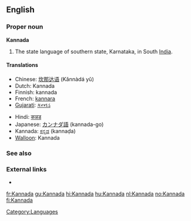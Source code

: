 ==English==

===Proper noun===
{{wikipedia}}
'''Kannada'''

# The state language of southern state, Karnataka, in South [[India]].

====Translations====
{{trans-top|language}}
* Chinese: [[坎那达语]] (Kǎnnàdá yǔ)
* Dutch: Kannada
* Finnish: kannada
* French: [[kannara]] {{m}}
* [[Gujarati]]: [[કન્નડ]]
{{trans-mid}}
* Hindi: [[कन्नड]]
* Japanese: [[カンナダ語]] (kannada-go)
* Kannada: [[ಕನ್ನಡ]] (kannaḍa)
* [[Walloon]]: Kannada
{{trans-bottom}}

===See also===
{{interwiktionary|code=kn}}

===External links===
* {{ISO 639|link=Ethnologue|1code=kn|code=kan}}

[[Category:Languages]]

[[fr:Kannada]]
[[gu:Kannada]]
[[hi:Kannada]]
[[hu:Kannada]]
[[nl:Kannada]]
[[no:Kannada]]
[[fi:Kannada]]